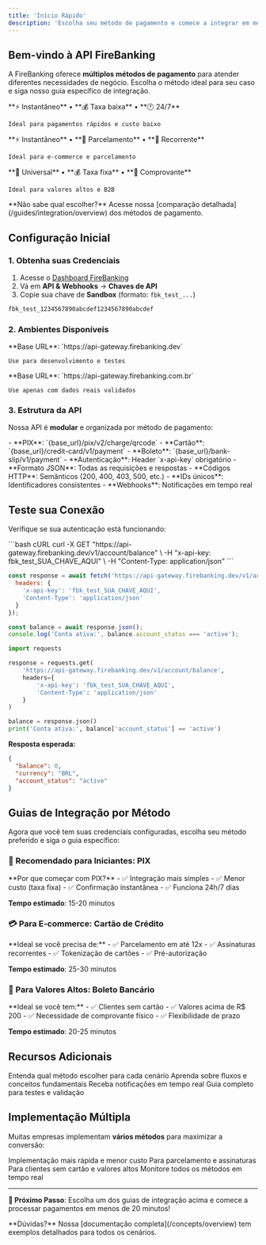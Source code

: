 ```yaml
---
title: 'Início Rápido'
description: 'Escolha seu método de pagamento e comece a integrar em menos de 10 minutos'
---
```


## Bem-vindo à API FireBanking

A FireBanking oferece **múltiplos métodos de pagamento** para atender diferentes necessidades de negócio. Escolha o método ideal para seu caso e siga nosso guia específico de integração.

<CardGroup cols={3}>
  <Card title="PIX" icon="qrcode" href="/guides/integration/pix">
    **⚡ Instantâneo** • **💰 Taxa baixa** • **🕐 24/7**

    Ideal para pagamentos rápidos e custo baixo
  </Card>
  <Card title="Cartão de Crédito" icon="credit-card" href="/guides/integration/credit-card">
    **⚡ Instantâneo** • **📅 Parcelamento** • **🔄 Recorrente**

    Ideal para e-commerce e parcelamento
  </Card>
  <Card title="Boleto Bancário" icon="file-invoice" href="/guides/integration/bank-slip">
    **🏦 Universal** • **💰 Taxa fixa** • **📄 Comprovante**

    Ideal para valores altos e B2B
  </Card>
</CardGroup>

<Note>
  **Não sabe qual escolher?** Acesse nossa [comparação detalhada](/guides/integration/overview) dos métodos de pagamento.
</Note>

## Configuração Inicial

### 1. Obtenha suas Credenciais

1. Acesse o [Dashboard FireBanking](https://dashboard.firebanking.com)
2. Vá em **API & Webhooks** → **Chaves de API**
3. Copie sua chave de **Sandbox** (formato: `fbk_test_...`)

```bash Exemplo de Chave
fbk_test_1234567890abcdef1234567890abcdef
```

### 2. Ambientes Disponíveis

<CardGroup cols={2}>
  <Card title="Sandbox (Testes)" icon="flask">
    **Base URL**: `https://api-gateway.firebanking.dev`

    Use para desenvolvimento e testes
  </Card>
  <Card title="Produção" icon="globe">
    **Base URL**: `https://api-gateway.firebanking.com.br`

    Use apenas com dados reais validados
  </Card>
</CardGroup>

### 3. Estrutura da API

Nossa API é **modular** e organizada por método de pagamento:

<AccordionGroup>
  <Accordion title="Endpoints por Método">
    - **PIX**: `{base_url}/pix/v2/charge/qrcode`
    - **Cartão**: `{base_url}/credit-card/v1/payment`
    - **Boleto**: `{base_url}/bank-slip/v1/payment`
  </Accordion>

  <Accordion title="Características Técnicas">
    - **Autenticação**: Header `x-api-key` obrigatório
    - **Formato JSON**: Todas as requisições e respostas
    - **Códigos HTTP**: Semânticos (200, 400, 403, 500, etc.)
    - **IDs únicos**: Identificadores consistentes
    - **Webhooks**: Notificações em tempo real
  </Accordion>
</AccordionGroup>

## Teste sua Conexão

Verifique se sua autenticação está funcionando:

<CodeGroup>
```bash cURL
curl -X GET "https://api-gateway.firebanking.dev/v1/account/balance" \
  -H "x-api-key: fbk_test_SUA_CHAVE_AQUI" \
  -H "Content-Type: application/json"
```

```javascript JavaScript
const response = await fetch('https://api-gateway.firebanking.dev/v1/account/balance', {
  headers: {
    'x-api-key': 'fbk_test_SUA_CHAVE_AQUI',
    'Content-Type': 'application/json'
  }
});

const balance = await response.json();
console.log('Conta ativa:', balance.account_status === 'active');
```

```python Python
import requests

response = requests.get(
    'https://api-gateway.firebanking.dev/v1/account/balance',
    headers={
        'x-api-key': 'fbk_test_SUA_CHAVE_AQUI',
        'Content-Type': 'application/json'
    }
)

balance = response.json()
print('Conta ativa:', balance['account_status'] == 'active')
```
</CodeGroup>

**Resposta esperada:**
```json
{
  "balance": 0,
  "currency": "BRL",
  "account_status": "active"
}
```

## Guias de Integração por Método

Agora que você tem suas credenciais configuradas, escolha seu método preferido e siga o guia específico:

### 🚀 Recomendado para Iniciantes: PIX

<Card title="Guia Completo PIX" icon="qrcode" href="/guides/integration/pix">
  **Por que começar com PIX?**
  - ✅ Integração mais simples
  - ✅ Menor custo (taxa fixa)
  - ✅ Confirmação instantânea
  - ✅ Funciona 24h/7 dias

  **Tempo estimado**: 15-20 minutos
</Card>

### 💳 Para E-commerce: Cartão de Crédito

<Card title="Guia Completo Cartão" icon="credit-card" href="/guides/integration/credit-card">
  **Ideal se você precisa de:**
  - ✅ Parcelamento em até 12x
  - ✅ Assinaturas recorrentes
  - ✅ Tokenização de cartões
  - ✅ Pré-autorização

  **Tempo estimado**: 25-30 minutos
</Card>

### 🏦 Para Valores Altos: Boleto Bancário

<Card title="Guia Completo Boleto" icon="file-invoice" href="/guides/integration/bank-slip">
  **Ideal se você tem:**
  - ✅ Clientes sem cartão
  - ✅ Valores acima de R$ 200
  - ✅ Necessidade de comprovante físico
  - ✅ Flexibilidade de prazo

  **Tempo estimado**: 20-25 minutos
</Card>

## Recursos Adicionais

<CardGroup cols={2}>
  <Card title="Comparação de Métodos" icon="chart-bar" href="/guides/integration/overview">
    Entenda qual método escolher para cada cenário
  </Card>
  <Card title="Conceitos de Pagamentos" icon="book" href="/concepts/payments">
    Aprenda sobre fluxos e conceitos fundamentais
  </Card>
  <Card title="Configurar Webhooks" icon="webhook" href="/concepts/webhooks">
    Receba notificações em tempo real
  </Card>
  <Card title="Ambiente de Testes" icon="flask" href="/testing">
    Guia completo para testes e validação
  </Card>
</CardGroup>

## Implementação Múltipla

Muitas empresas implementam **vários métodos** para maximizar a conversão:

<Steps>
  <Step title="Comece com PIX">
    Implementação mais rápida e menor custo
  </Step>
  <Step title="Adicione Cartão">
    Para parcelamento e assinaturas
  </Step>
  <Step title="Inclua Boleto">
    Para clientes sem cartão e valores altos
  </Step>
  <Step title="Configure Webhooks">
    Monitore todos os métodos em tempo real
  </Step>
</Steps>

---

**🎯 Próximo Passo**: Escolha um dos guias de integração acima e comece a processar pagamentos em menos de 20 minutos!

<Note>
  **Dúvidas?** Nossa [documentação completa](/concepts/overview) tem exemplos detalhados para todos os cenários.
</Note>